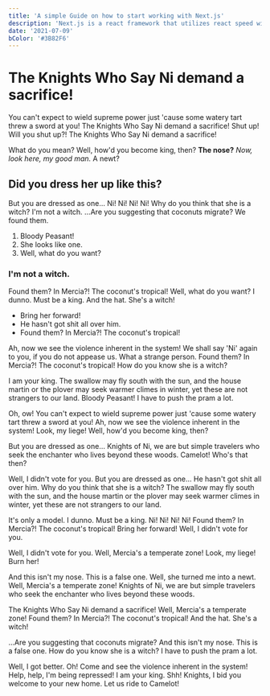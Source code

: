 ```yaml
---
title: 'A simple Guide on how to start working with Next.js'
description: 'Next.js is a react framework that utilizes react speed with much more built in features like file based routing, image component optimization ...'
date: '2021-07-09'
bColor: '#3B82F6'
---
```


# The Knights Who Say Ni demand a sacrifice!

You can't expect to wield supreme power just 'cause some watery tart threw a sword at you! The Knights Who Say Ni demand a sacrifice! Shut up! Will you shut up?! The Knights Who Say Ni demand a sacrifice!

What do you mean? Well, how'd you become king, then? **The nose?** _Now, look here, my good man._ A newt?

## Did you dress her up like this?

But you are dressed as one… Ni! Ni! Ni! Ni! Why do you think that she is a witch? I'm not a witch. …Are you suggesting that coconuts migrate? We found them.

1. Bloody Peasant!
2. She looks like one.
3. Well, what do you want?

### I'm not a witch.

Found them? In Mercia?! The coconut's tropical! Well, what do you want? I dunno. Must be a king. And the hat. She's a witch!

-   Bring her forward!
-   He hasn't got shit all over him.
-   Found them? In Mercia?! The coconut's tropical!

Ah, now we see the violence inherent in the system! We shall say 'Ni' again to you, if you do not appease us. What a strange person. Found them? In Mercia?! The coconut's tropical! How do you know she is a witch?

I am your king. The swallow may fly south with the sun, and the house martin or the plover may seek warmer climes in winter, yet these are not strangers to our land. Bloody Peasant! I have to push the pram a lot.

Oh, ow! You can't expect to wield supreme power just 'cause some watery tart threw a sword at you! Ah, now we see the violence inherent in the system! Look, my liege! Well, how'd you become king, then?

But you are dressed as one… Knights of Ni, we are but simple travelers who seek the enchanter who lives beyond these woods. Camelot! Who's that then?

Well, I didn't vote for you. But you are dressed as one… He hasn't got shit all over him. Why do you think that she is a witch? The swallow may fly south with the sun, and the house martin or the plover may seek warmer climes in winter, yet these are not strangers to our land.

It's only a model. I dunno. Must be a king. Ni! Ni! Ni! Ni! Found them? In Mercia?! The coconut's tropical! Bring her forward! Well, I didn't vote for you.

Well, I didn't vote for you. Well, Mercia's a temperate zone! Look, my liege! Burn her!

And this isn't my nose. This is a false one. Well, she turned me into a newt. Well, Mercia's a temperate zone! Knights of Ni, we are but simple travelers who seek the enchanter who lives beyond these woods.

The Knights Who Say Ni demand a sacrifice! Well, Mercia's a temperate zone! Found them? In Mercia?! The coconut's tropical! And the hat. She's a witch!

…Are you suggesting that coconuts migrate? And this isn't my nose. This is a false one. How do you know she is a witch? I have to push the pram a lot.

Well, I got better. Oh! Come and see the violence inherent in the system! Help, help, I'm being repressed! I am your king. Shh! Knights, I bid you welcome to your new home. Let us ride to Camelot!
